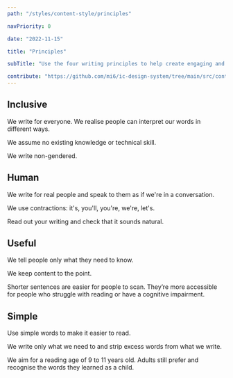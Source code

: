 ```yaml
---
path: "/styles/content-style/principles"

navPriority: 0

date: "2022-11-15"

title: "Principles"

subTitle: "Use the four writing principles to help create engaging and consistent content."

contribute: "https://github.com/mi6/ic-design-system/tree/main/src/content/structured/styles/principles.mdx"
---
```


## Inclusive

We write for everyone. We realise people can interpret our words in different ways.

We assume no existing knowledge or technical skill.

We write non-gendered.

## Human

We write for real people and speak to them as if we're in a conversation.

We use contractions: it's, you'll, you're, we're, let's.

Read out your writing and check that it sounds natural.

## Useful

We tell people only what they need to know.

We keep content to the point.

Shorter sentences are easier for people to scan. They’re more accessible for people who struggle with reading or have a cognitive impairment.

## Simple

Use simple words to make it easier to read.

We write only what we need to and strip excess words from what we write.

We aim for a reading age of 9 to 11 years old. Adults still prefer and recognise the words they learned as a child.
